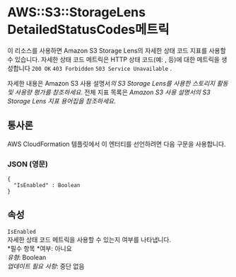 # AWS::S3::StorageLens DetailedStatusCodes메트릭

이 리소스를 사용하면 Amazon S3 Storage Lens의 자세한 상태 코드 지표를 사용할 수 있습니다. 자세한 상태 코드 메트릭은 HTTP 상태 코드(예: , 등)에 대한 메트릭을 생성합니다 `200 OK` `403 Forbidden` `503 Service Unavailable` .

자세한 내용은 Amazon S3 사용 설명서*의 S3 Storage Lens를 사용한 스토리지 활동 및 사용량 평가를 참조하세요*. 전체 지표 목록은 _Amazon S3 사용 설명서의 S3 Storage Lens 지표 용어집을 참조하세요_.

## 통사론

AWS CloudFormation 템플릿에서 이 엔터티를 선언하려면 다음 구문을 사용합니다.

### JSON (영문)

```
{
  "IsEnabled" : Boolean
}
```

## 속성

`IsEnabled`  
자세한 상태 코드 메트릭을 사용할 수 있는지 여부를 나타냅니다.  
*필수 항목 *여부: 아니요  
_유형_: Boolean  
_업데이트 필요 사항_: 중단 없음

